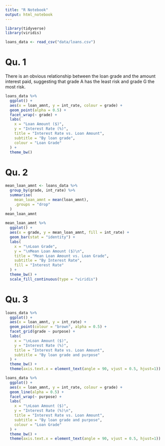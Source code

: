 ```yaml
---
title: "R Notebook"
output: html_notebook
---
```


```r
library(tidyverse)
library(viridis)
```

```r
loans_data <- read_csv("data/loans.csv")
```

# Qu. 1

There is an obvious relationship between the loan grade and the amount interest paid, suggesting
that grade A has the least risk and grade G the most risk.

```r
loans_data %>% 
  ggplot() +
  aes(x = loan_amnt, y = int_rate, colour = grade) +
  geom_point(alpha = 0.5) +
  facet_wrap(~ grade) +
  labs(
    x = "Loan Amount ($)",
    y = "Interest Rate (%)",
    title = "Interest Rate vs. Loan Amount",
    subtitle = "By loan grade",
    colour = "Loan Grade"
  ) +
  theme_bw()
```

# Qu. 2

```r
mean_loan_amnt <- loans_data %>%
  group_by(grade, int_rate) %>% 
  summarise(
    mean_loan_amnt = mean(loan_amnt),
    .groups = "drop"
  )
mean_loan_amnt
  
mean_loan_amnt %>%   
  ggplot() +
  aes(x = grade, y = mean_loan_amnt, fill = int_rate) +
  geom_bar(stat = "identity") +
  labs(
    x = "\nLoan Grade",
    y = "\nMean Loan Amount ($)\n",
    title = "Mean Loan Amount vs. Loan Grade",
    subtitle = "By Interest Rate",
    fill = "Interest Rate"
  ) +
  theme_bw() +
  scale_fill_continuous(type = "viridis")
```

# Qu. 3

```r
loans_data %>% 
  ggplot() +
  aes(x = loan_amnt, y = int_rate) +
  geom_point(colour = "brown", alpha = 0.5) +
  facet_grid(grade ~ purpose) +
  labs(
    x = "\nLoan Amount ($)",
    y = "Interest Rate (%)",
    title = "Interest Rate vs. Loan Amount",
    subtitle = "By loan grade and purpose"
  ) +
  theme_bw() +
  theme(axis.text.x = element_text(angle = 90, vjust = 0.5, hjust=1))
```

```r
loans_data %>% 
  ggplot() +
  aes(x = loan_amnt, y = int_rate, colour = grade) +
  geom_line(alpha = 0.5) +
  facet_wrap(~ purpose) +
  labs(
    x = "\nLoan Amount ($)",
    y = "Interest Rate (%)\n",
    title = "Interest Rate vs. Loan Amount",
    subtitle = "By loan grade and purpose",
    colour = "Loan Grade"
  ) +
  theme_bw() +
  theme(axis.text.x = element_text(angle = 90, vjust = 0.5, hjust=1))
```

